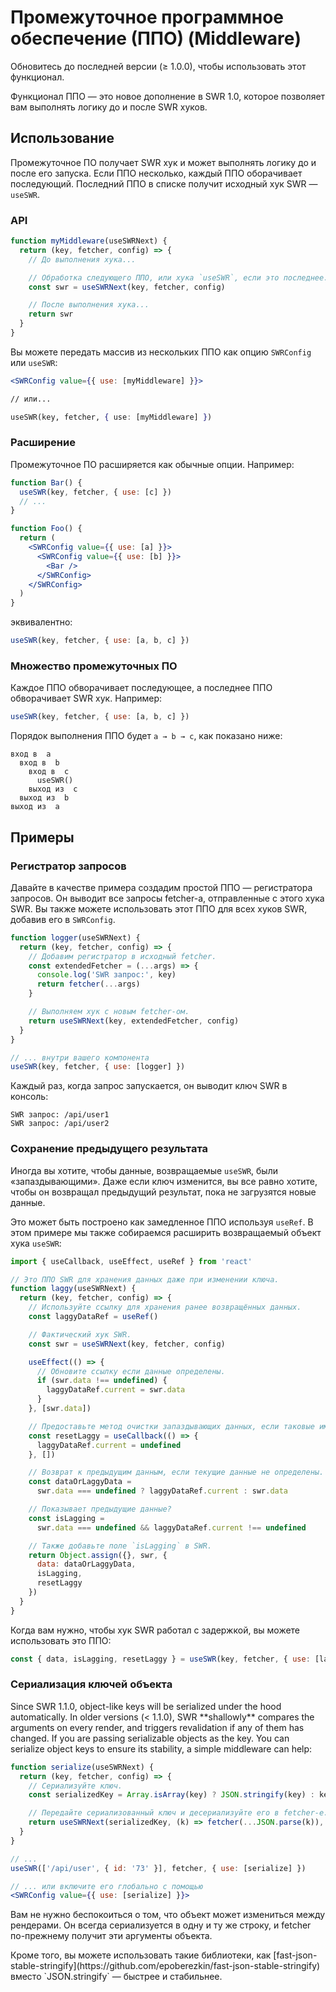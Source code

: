 
# Промежуточное программное обеспечение (ППО) (Middleware)

<Callout>
  Обновитесь до последней версии (≥ 1.0.0), чтобы использовать этот функционал.
</Callout>

Функционал ППО — это новое дополнение в SWR 1.0, которое позволяет вам выполнять
логику до и после SWR хуков.

## Использование

Промежуточное ПО получает SWR хук и может выполнять логику до и после его
запуска. Если ППО несколько, каждый ППО оборачивает последующий. Последний ППО в
списке получит исходный хук SWR — `useSWR`.

### API

```jsx
function myMiddleware(useSWRNext) {
  return (key, fetcher, config) => {
    // До выполнения хука...

    // Обработка следующего ППО, или хука `useSWR`, если это последнее.
    const swr = useSWRNext(key, fetcher, config)

    // После выполнения хука...
    return swr
  }
}
```

Вы можете передать массив из нескольких ППО как опцию `SWRConfig` или `useSWR`:

```jsx
<SWRConfig value={{ use: [myMiddleware] }}>

// или...

useSWR(key, fetcher, { use: [myMiddleware] })
```

### Расширение

Промежуточное ПО расширяется как обычные опции. Например:

```jsx
function Bar() {
  useSWR(key, fetcher, { use: [c] })
  // ...
}

function Foo() {
  return (
    <SWRConfig value={{ use: [a] }}>
      <SWRConfig value={{ use: [b] }}>
        <Bar />
      </SWRConfig>
    </SWRConfig>
  )
}
```

эквивалентно:

```js
useSWR(key, fetcher, { use: [a, b, c] })
```

### Множество промежуточных ПО

Каждое ППО обворачивает последующее, а последнее ППО обворачивает SWR хук.
Например:

```jsx
useSWR(key, fetcher, { use: [a, b, c] })
```

Порядок выполнения ППО будет `a → b → c`, как показано ниже:

```
вход в  a
  вход в  b
    вход в  c
      useSWR()
    выход из  c
  выход из  b
выход из  a
```

## Примеры

### Регистратор запросов

Давайте в качестве примера создадим простой ППО — регистратора запросов. Он
выводит все запросы fetcher-а, отправленные с этого хука SWR. Вы также можете
использовать этот ППО для всех хуков SWR, добавив его в `SWRConfig`.

```jsx
function logger(useSWRNext) {
  return (key, fetcher, config) => {
    // Добавим регистратор в исходный fetcher.
    const extendedFetcher = (...args) => {
      console.log('SWR запрос:', key)
      return fetcher(...args)
    }

    // Выполняем хук с новым fetcher-ом.
    return useSWRNext(key, extendedFetcher, config)
  }
}

// ... внутри вашего компонента
useSWR(key, fetcher, { use: [logger] })
```

Каждый раз, когда запрос запускается, он выводит ключ SWR в консоль:

```
SWR запрос: /api/user1
SWR запрос: /api/user2
```

### Сохранение предыдущего результата

Иногда вы хотите, чтобы данные, возвращаемые `useSWR`, были «‎запаздывающими».
Даже если ключ изменится, вы все равно хотите, чтобы он возвращал предыдущий
результат, пока не загрузятся новые данные.

Это может быть построено как замедленное ППО используя `useRef`. В этом примере
мы также собираемся расширить возвращаемый объект хука `useSWR`:

```jsx
import { useCallback, useEffect, useRef } from 'react'

// Это ППО SWR для хранения данных даже при изменении ключа.
function laggy(useSWRNext) {
  return (key, fetcher, config) => {
    // Используйте ссылку для хранения ранее возвращённых данных.
    const laggyDataRef = useRef()

    // Фактический хук SWR.
    const swr = useSWRNext(key, fetcher, config)

    useEffect(() => {
      // Обновите ссылку если данные определены.
      if (swr.data !== undefined) {
        laggyDataRef.current = swr.data
      }
    }, [swr.data])

    // Предоставьте метод очистки запаздывающих данных, если таковые имеются.
    const resetLaggy = useCallback(() => {
      laggyDataRef.current = undefined
    }, [])

    // Возврат к предыдущим данным, если текущие данные не определены.
    const dataOrLaggyData =
      swr.data === undefined ? laggyDataRef.current : swr.data

    // Показывает предыдущие данные?
    const isLagging =
      swr.data === undefined && laggyDataRef.current !== undefined

    // Также добавьте поле `isLagging` в SWR.
    return Object.assign({}, swr, {
      data: dataOrLaggyData,
      isLagging,
      resetLaggy
    })
  }
}
```

Когда вам нужно, чтобы хук SWR работал с задержкой, вы можете использовать это
ППО:

```js
const { data, isLagging, resetLaggy } = useSWR(key, fetcher, { use: [laggy] })
```

### Сериализация ключей объекта

<Callout>
  Since SWR 1.1.0, object-like keys will be serialized under the hood
  automatically.
</Callout>

<Callout type="warning">
  In older versions (< 1.1.0), SWR **shallowly** compares the arguments on every render, and triggers revalidation if any of them has changed.
  If you are passing serializable objects as the key. You can serialize object keys to ensure its stability, a simple middleware can help:
</Callout>

```jsx
function serialize(useSWRNext) {
  return (key, fetcher, config) => {
    // Сериализуйте ключ.
    const serializedKey = Array.isArray(key) ? JSON.stringify(key) : key

    // Передайте сериализованный ключ и десериализуйте его в fetcher-е.
    return useSWRNext(serializedKey, (k) => fetcher(...JSON.parse(k)), config)
  }
}

// ...
useSWR(['/api/user', { id: '73' }], fetcher, { use: [serialize] })

// ... или включите его глобально с помощью
<SWRConfig value={{ use: [serialize] }}>
```

Вам не нужно беспокоиться о том, что объект может измениться между рендерами. Он
всегда сериализуется в одну и ту же строку, и fetcher по-прежнему получит эти
аргументы объекта.

<Callout>
  Кроме того, вы можете использовать такие библиотеки, как
  [fast-json-stable-stringify](https://github.com/epoberezkin/fast-json-stable-stringify)
  вместо `JSON.stringify` — быстрее и стабильнее.
</Callout>
